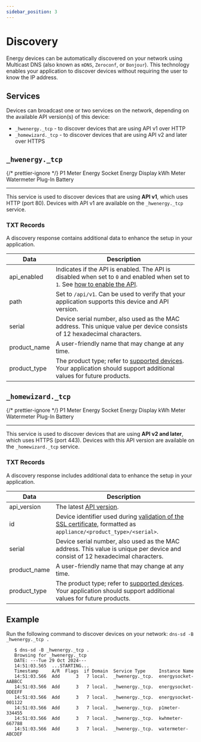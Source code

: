 ```yaml
---
sidebar_position: 3
---
```



# Discovery

Energy devices can be automatically discovered on your network using <Link to="https://datatracker.ietf.org/doc/html/rfc6762">Multicast DNS</Link> (also known as `mDNS`, `Zeroconf`, or `Bonjour`). This technology enables your application to discover devices without requiring the user to know the IP address.

## Services

Devices can broadcast one or two services on the network, depending on the available API version(s) of this device:

-   `_hwenergy._tcp` - to discover devices that are using API v1 over HTTP
-   `_homewizard._tcp` - to discover devices that are using API v2 and later over HTTPS

## `_hwenergy._tcp`

{/* prettier-ignore */}
<Badge color='hw-green' icon="mdi:check" subtext="Supported">P1 Meter</Badge>
<Badge color='hw-green' icon="mdi:check" subtext="Supported">Energy Socket</Badge>
<Badge color='hw-grey' icon="mdi:close" subtext="Not supported">Energy Display</Badge>
<Badge color='hw-green' icon="mdi:check" subtext="Supported">kWh Meter</Badge>
<Badge color='hw-green' icon="mdi:check" subtext="Supported">Watermeter</Badge>
<Badge color='hw-grey' icon="mdi:close" subtext="Not supported">Plug-In Battery</Badge>

---

This service is used to discover devices that are using **API v1**, which uses HTTP (port 80). Devices with API v1 are available on the `_hwenergy._tcp` service.

### TXT Records

A discovery response contains additional data to enhance the setup in your application.

| Data         | Description                                                                                                                                                            |
| ------------ | ---------------------------------------------------------------------------------------------------------------------------------------------------------------------- |
| api_enabled  | Indicates if the API is enabled. The API is disabled when set to `0` and enabled when set to `1`. See [how to enable the API](/docs/getting-started#2-enable-the-api). |
| path         | Set to `/api/v1`. Can be used to verify that your application supports this device and API version.                                                                    |
| serial       | Device serial number, also used as the MAC address. This unique value per device consists of 12 hexadecimal characters.                                                |
| product_name | A user-friendly name that may change at any time.                                                                                                                      |
| product_type | The product type; refer to [supported devices](/docs/introduction#devices). Your application should support additional values for future products.                     |

## `_homewizard._tcp`

{/* prettier-ignore */}
<Badge color='hw-green' icon="mdi:check" subtext="Requires Firmware 6.00">P1 Meter</Badge>
<Badge color='hw-grey'  icon="mdi:wrench" subtext="In development">Energy Socket</Badge>
<Badge color='hw-grey' icon="mdi:wrench" subtext="In development">Energy Display</Badge>
<Badge color='hw-purple'  icon="mdi:test-tube" subtext="Requires Firmware 5.0000 or later (in beta)">kWh Meter</Badge>
<Badge color='hw-grey'  icon="mdi:wrench" subtext="In development">Watermeter</Badge>
<Badge color='hw-green' icon="mdi:check" subtext="Supported">Plug-In Battery</Badge>

---

This service is used to discover devices that are using **API v2 and later**, which uses HTTPS (port 443). Devices with this API version are available on the `_homewizard._tcp` service.

### TXT Records

A discovery response includes additional data to enhance the setup in your application.

| Data         | Description                                                                                                                                        |
| ------------ | -------------------------------------------------------------------------------------------------------------------------------------------------- |
| api_version  | The latest [API version](/docs/versioning).                                                                                                        |
| id           | Device identifier used during [validation of the SSL certificate](/docs/v2/authorization#https), formatted as `appliance/<product_type>/<serial>`. |
| serial       | Device serial number, also used as the MAC address. This value is unique per device and consist of 12 hexadecimal characters.                      |
| product_name | A user-friendly name that may change at any time.                                                                                                  |
| product_type | The product type; refer to [supported devices](/docs/introduction#devices). Your application should support additional values for future products. |

## Example

Run the following command to discover devices on your network: `dns-sd -B _hwenergy._tcp .`

```
   $ dns-sd -B _hwenergy._tcp .
   Browsing for _hwenergy._tcp
   DATE: ---Tue 29 Oct 2024---
   14:51:03.565  ...STARTING...
   Timestamp     A/R  Flags  if Domain  Service Type     Instance Name
   14:51:03.566  Add      3   7 local.  _hwenergy._tcp.  energysocket-AABBCC
   14:51:03.566  Add      3   7 local.  _hwenergy._tcp.  energysocket-DDEEFF
   14:51:03.566  Add      3   7 local.  _hwenergy._tcp.  energysocket-001122
   14:51:03.566  Add      3   7 local.  _hwenergy._tcp.  p1meter-334455
   14:51:03.566  Add      3   7 local.  _hwenergy._tcp.  kwhmeter-667788
   14:51:03.566  Add      3   7 local.  _hwenergy._tcp.  watermeter-ABCDEF
```
